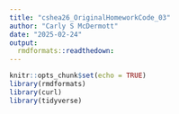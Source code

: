 ```yaml
---
title: "cshea26_OriginalHomeworkCode_03"
author: "Carly S McDermott"
date: "2025-02-24"
output: 
  rmdformats::readthedown:
---
```


```r
knitr::opts_chunk$set(echo = TRUE)
library(rmdformats)
library(curl)
library(tidyverse)
```
